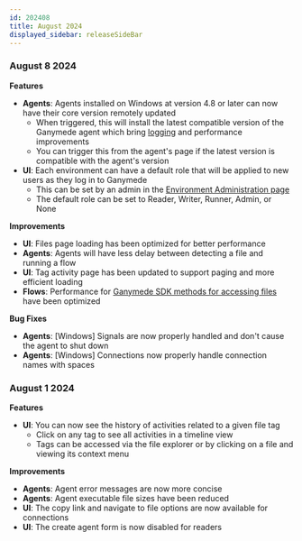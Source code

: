 ```yaml
---
id: 202408
title: August 2024
displayed_sidebar: releaseSideBar
---
```


### August 8 2024

**Features**
- **Agents**: Agents installed on Windows at version 4.8 or later can now have their core version remotely updated
    - When triggered, this will install the latest compatible version of the Ganymede agent which bring [logging](../connectivity/AgentLogs.mdx) and performance improvements
    - You can trigger this from the agent's page if the latest version is compatible with the agent's version
- **UI**: Each environment can have a default role that will be applied to new users as they log in to Ganymede
    - This can be set by an admin in the [Environment Administration page](../AdminControls)
    - The default role can be set to Reader, Writer, Runner, Admin, or None

**Improvements**
- **UI**: Files page loading has been optimized for better performance
- **Agents**: Agents will have less delay between detecting a file and running a flow
- **UI**: Tag activity page has been updated to support paging and more efficient loading
- **Flows**: Performance for [Ganymede SDK methods for accessing files](../sdk/GanymedeClass#methods-for-accessing-files) have been optimized

**Bug Fixes**
- **Agents**: [Windows] Signals are now properly handled and don't cause the agent to shut down
- **Agents**: [Windows] Connections now properly handle connection names with spaces


### August 1 2024

**Features**
- **UI**: You can now see the history of activities related to a given file tag
    - Click on any tag to see all activities in a timeline view
    - Tags can be accessed via the file explorer or by clicking on a file and viewing its context menu

**Improvements**
- **Agents**: Agent error messages are now more concise
- **Agents**: Agent executable file sizes have been reduced
- **UI**: The copy link and navigate to file options are now available for connections
- **UI**: The create agent form is now disabled for readers
